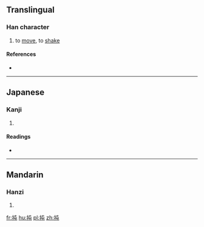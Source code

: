 ==Translingual==

===Han character===
{{Han char|rn=64|rad=手|as=04|sn=7|four=5001<sub>7</sub>|canj=手心山 (QPU)|ids=⿰[[扌]][[屯]]}}

# to [[move]], to [[shake]]

====References====
* {{Han ref|kx=0419.170|dkj=11850|dj=0766.090|hdz=31835.030|uh=627D|ud=25213|bh=CAF4|bd=51956}}

----

==Japanese==

===Kanji===
{{ja-kanji|grade=|rs=手04}}

# {{defn|lang=ja|sort=手04}}

====Readings====
* {{ja-readings|on=[[とん]] (ton)|kun=[[ひく]] (hiku)}}

----

==Mandarin==

===Hanzi===
{{cmn-hanzi|pin=[[dèn]] ([[den4]])|wg=ten<sup>4</sup>}}

# {{defn|lang=cmn|sort=手04}}

[[fr:扽]]
[[hu:扽]]
[[pl:扽]]
[[zh:扽]]